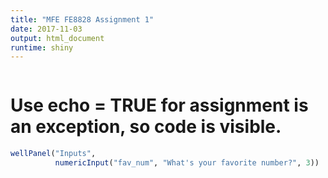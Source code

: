 ---
title: "MFE FE8828 Assignment 1"
date: 2017-11-03
output: html_document
runtime: shiny
---
  
```{r setup, include = FALSE}
```

# Use echo = TRUE for assignment is an exception, so code is visible.
```{r, echo = TRUE}
wellPanel("Inputs",
          numericInput("fav_num", "What's your favorite number?", 3))
```
